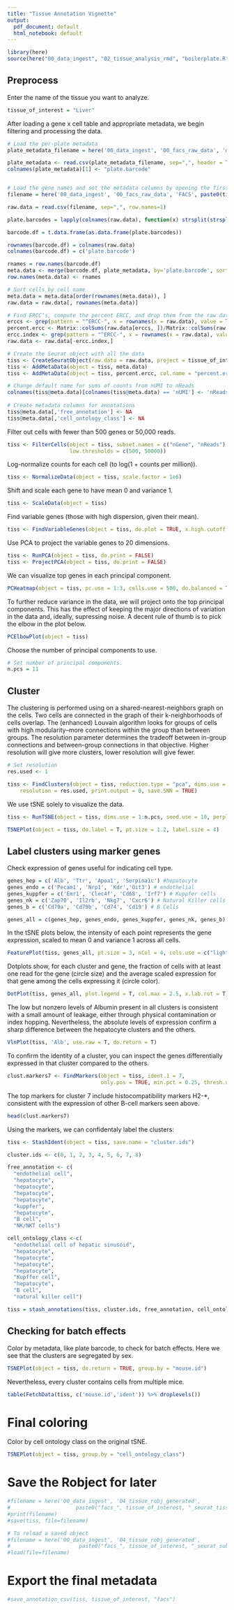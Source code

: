 ```yaml
---
title: "Tissue Annotation Vignette"
output:
  pdf_document: default
  html_notebook: default
---
```


```r
library(here)
source(here("00_data_ingest", "02_tissue_analysis_rmd", "boilerplate.R"))
```

## Preprocess

Enter the name of the tissue you want to analyze.

```r
tissue_of_interest = "Liver"
```

After loading a gene x cell table and appropriate metadata, we begin filtering and processing the data.

```r
# Load the per-plate metadata
plate_metadata_filename = here('00_data_ingest', '00_facs_raw_data', 'metadata_FACS.csv')

plate_metadata <- read.csv(plate_metadata_filename, sep=",", header = TRUE)
colnames(plate_metadata)[1] <- "plate.barcode"


# Load the gene names and set the metadata columns by opening the first file
filename = here('00_data_ingest', '00_facs_raw_data', 'FACS', paste0(tissue_of_interest, '-counts.csv'))

raw.data = read.csv(filename, sep=",", row.names=1)

plate.barcodes = lapply(colnames(raw.data), function(x) strsplit(strsplit(x, "_")[[1]][1], '.', fixed=TRUE)[[1]][2])

barcode.df = t.data.frame(as.data.frame(plate.barcodes))

rownames(barcode.df) = colnames(raw.data)
colnames(barcode.df) = c('plate.barcode')

rnames = row.names(barcode.df)
meta.data <- merge(barcode.df, plate_metadata, by='plate.barcode', sort = F)
row.names(meta.data) <- rnames

# Sort cells by cell name
meta.data = meta.data[order(rownames(meta.data)), ]
raw.data = raw.data[, rownames(meta.data)]

# Find ERCC's, compute the percent ERCC, and drop them from the raw data.
erccs <- grep(pattern = "^ERCC-", x = rownames(x = raw.data), value = TRUE)
percent.ercc <- Matrix::colSums(raw.data[erccs, ])/Matrix::colSums(raw.data)
ercc.index <- grep(pattern = "^ERCC-", x = rownames(x = raw.data), value = FALSE)
raw.data <- raw.data[-ercc.index,]

# Create the Seurat object with all the data
tiss <- CreateSeuratObject(raw.data = raw.data, project = tissue_of_interest)
tiss <- AddMetaData(object = tiss, meta.data)
tiss <- AddMetaData(object = tiss, percent.ercc, col.name = "percent.ercc")

# Change default name for sums of counts from nUMI to nReads
colnames(tiss@meta.data)[colnames(tiss@meta.data) == 'nUMI'] <- 'nReads'
  
# Create metadata columns for annotations
tiss@meta.data[,'free_annotation'] <- NA
tiss@meta.data[,'cell_ontology_class'] <- NA
```

Filter out cells with fewer than 500 genes or 50,000 reads.

```r
tiss <- FilterCells(object = tiss, subset.names = c("nGene", "nReads"), 
                    low.thresholds = c(500, 50000))
```

Log-normalize counts for each cell (to log(1 + counts per million)).

```r
tiss <- NormalizeData(object = tiss, scale.factor = 1e6)
```

Shift and scale each gene to have mean 0 and variance 1.

```r
tiss <- ScaleData(object = tiss)
```

Find variable genes (those with high dispersion, given their mean).

```r
tiss <- FindVariableGenes(object = tiss, do.plot = TRUE, x.high.cutoff = Inf, y.cutoff = 0.5)
```

Use PCA to project the variable genes to 20 dimensions.

```r
tiss <- RunPCA(object = tiss, do.print = FALSE)
tiss <- ProjectPCA(object = tiss, do.print = FALSE)
```

We can visualize top genes in each principal component.

```r
PCHeatmap(object = tiss, pc.use = 1:3, cells.use = 500, do.balanced = TRUE, label.columns = FALSE, num.genes = 8)
```

To further reduce variance in the data, we will project onto the top principal components. This has the effect of keeping the major directions of variation in the data and, ideally, supressing noise. A decent rule of thumb is to pick the elbow in the plot below.

```r
PCElbowPlot(object = tiss)
```

Choose the number of principal components to use.

```r
# Set number of principal components. 
n.pcs = 11
```

## Cluster

The clustering is performed using on a shared-nearest-neighbors graph on the cells. Two cells are connected in the graph of their k-neighborhoods of cells overlap. The (enhanced) Louvain algorithm looks for groups of cells with high modularity--more connections within the group than between groups. The resolution parameter determines the tradeoff between in-group connections and between-group connections in that objective. Higher resolution will give more clusters, lower resolution will give fewer.

```r
# Set resolution 
res.used <- 1

tiss <- FindClusters(object = tiss, reduction.type = "pca", dims.use = 1:n.pcs, 
    resolution = res.used, print.output = 0, save.SNN = TRUE)
```

We use tSNE solely to visualize the data.

```r
tiss <- RunTSNE(object = tiss, dims.use = 1:n.pcs, seed.use = 10, perplexity=30)
```

```r
TSNEPlot(object = tiss, do.label = T, pt.size = 1.2, label.size = 4)
```

## Label clusters using marker genes

Check expression of genes useful for indicating cell type.

```r
genes_hep = c('Alb', 'Ttr', 'Apoa1', 'Serpina1c') #hepatocyte
genes_endo = c('Pecam1', 'Nrp1', 'Kdr','Oit3') # endothelial
genes_kuppfer = c('Emr1', 'Clec4f', 'Cd68', 'Irf7') # Kuppfer cells
genes_nk = c('Zap70', 'Il2rb', 'Nkg7', 'Cxcr6') # Natural Killer cells
genes_b = c('Cd79a', 'Cd79b', 'Cd74', 'Cd19') # B Cells

genes_all = c(genes_hep, genes_endo, genes_kuppfer, genes_nk, genes_b)
```

In the tSNE plots below, the intensity of each point represents the gene expression, scaled to mean 0 and variance 1 across all cells.

```r
FeaturePlot(tiss, genes_all, pt.size = 3, nCol = 4, cols.use = c("lightgrey", "blue"))
```

Dotplots show, for each cluster and gene, the fraction of cells with at least one read for the gene (circle size) and the average scaled expression for that gene among the cells expressing it (circle color).

```r
DotPlot(tiss, genes_all, plot.legend = T, col.max = 2.5, x.lab.rot = T)
```

The low but nonzero levels of Albumin present in all clusters is consistent with a small amount of leakage, either through physical contamination or index hopping. Nevertheless, the absolute levels of expression confirm a sharp difference between the hepatocyte clusters and the others.

```r
VlnPlot(tiss, 'Alb', use.raw = T, do.return = T)
```

To confirm the identity of a cluster, you can inspect the genes differentially expressed in that cluster compared to the others.

```r
clust.markers7 <- FindMarkers(object = tiss, ident.1 = 7, 
                              only.pos = TRUE, min.pct = 0.25, thresh.use = 0.25)
```

The top markers for cluster 7 include histocompatibility markers H2-*, consistent with the expression of other B-cell markers seen above.

```r
head(clust.markers7)
```

Using the markers, we can confidentaly label the clusters:

```r
tiss <- StashIdent(object = tiss, save.name = "cluster.ids")

cluster.ids <- c(0, 1, 2, 3, 4, 5, 6, 7, 8)

free_annotation <- c(
  "endothelial cell",
  "hepatocyte",
  "hepatocyte",
  "hepatocyte",
  "hepatocyte",
  "kuppfer",
  "hepatocyte",
  "B cell",
  "NK/NKT cells")

cell_ontology_class <-c(
  "endothelial cell of hepatic sinusoid",
  "hepatocyte",
  "hepatocyte",
  "hepatocyte",
  "hepatocyte",
  "Kupffer cell",
  "hepatocyte",
  "B cell",
  "natural killer cell")

tiss = stash_annotations(tiss, cluster.ids, free_annotation, cell_ontology_class)
```


## Checking for batch effects

Color by metadata, like plate barcode, to check for batch effects. Here we see that the clusters are segregated by sex.

```r
TSNEPlot(object = tiss, do.return = TRUE, group.by = "mouse.id")
```

Nevertheless, every cluster contains cells from multiple mice.

```r
table(FetchData(tiss, c('mouse.id','ident')) %>% droplevels())
```

# Final coloring

Color by cell ontology class on the original tSNE.

```r
TSNEPlot(object = tiss, group.by = "cell_ontology_class")
```


# Save the Robject for later

```r
#filename = here('00_data_ingest', '04_tissue_robj_generated', 
#                     paste0("facs_", tissue_of_interest, "_seurat_tiss.Robj"))
#print(filename)
#save(tiss, file=filename)
```

```r
# To reload a saved object
#filename = here('00_data_ingest', '04_tissue_robj_generated',
#                      paste0("facs_", tissue_of_interest, "_seurat_subtiss.Robj"))
#load(file=filename)
```

# Export the final metadata

```r
#save_annotation_csv(tiss, tissue_of_interest, "facs")
```
